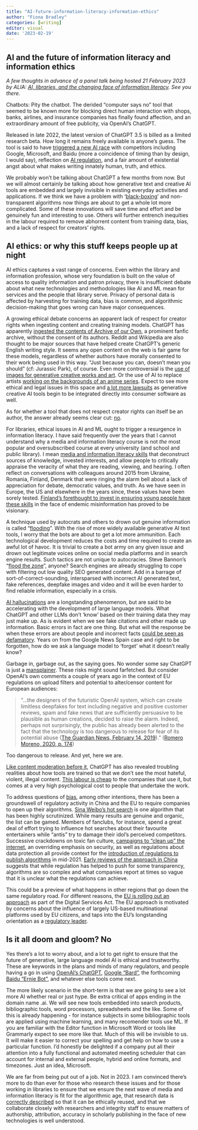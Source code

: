 ```yaml
---
title: "AI-future-information-literacy-information-ethics"
author: "Fiona Bradley"
categories: [writing]
editor: visual
date: '2023-02-19'
---
```


## AI and the future of information literacy and information ethics

*A few thoughts in advance of a panel talk being hosted 21 February 2023 by ALIA: [AI, libraries, and the changing face of information literacy](https://www.alia.org.au/EventDetail?EventKey=AI001). See you there.*

Chatbots: Pity the chatbot. The derided "computer says no" tool that seemed to be known more for blocking direct human interaction with shops, banks, airlines, and insurance companies has finally found affection, and an extraordinary amount of free publicity, via OpenAI's ChatGPT.

Released in late 2022, the latest version of ChatGPT 3.5 is billed as a limited research beta. How long it remains freely available is anyone's guess. The tool is said to have [triggered a new AI race](https://www.vox.com/future-perfect/23591534/chatgpt-artificial-intelligence-google-baidu-microsoft-openai) with competitors including Google, Microsoft, and Baidu (more a coincidence of timing than by design, I would say), reflection on [AI regulation](https://www.tandfonline.com/doi/abs/10.1080/24750158.2022.2101911?journalCode=ualj21), and a fair amount of existential angst about what makes writing innately human, truth, and ethics.

We probably won't be talking about ChatGPT a few months from now. But we will almost certainly be talking about how generative text and creative AI tools are embedded and largely invisible in existing everyday activities and applications. If we think we have a problem with '[black-boxing](https://www.hup.harvard.edu/catalog.php?isbn=9780674970847)' and non-transparent algorithms now things are about to get a whole lot more complicated. Some of these innovations will save time and effort and be genuinely fun and interesting to use. Others will further entrench inequities in the labour required to remove abhorrent content from training data, bias, and a lack of respect for creators' rights.

## AI ethics: or why this stuff keeps people up at night

AI ethics captures a vast range of concerns. Even within the library and information profession, whose very foundation is built on the value of access to quality information and patron privacy, there is insufficient debate about what new technologies and methodologies like AI and ML mean for services and the people that library serve. Privacy of personal data is affected by harvesting for training data, bias is common, and algorithmic decision-making that goes wrong can have major consequences.

A growing ethical debate concerns an apparent lack of respect for creator rights when ingesting content and creating training models. ChatGPT has apparently [ingested the contents of Archive of our Own](https://www.reddit.com/r/AO3/comments/zl72bn/update_ao3s_response_to_sudowritesai_scraping/), a prominent fanfic archive, without the consent of its authors. Reddit and Wikipedia are also thought to be major sources that have helped create ChatGPT's generic English writing style. It seems any open content on the web is fair game for these models, regardless of whether authors have morally consented to their work being used in this way. "Just because you can, doesn't mean you should" (cf: Jurassic Park), of course. Even more controversial is the [use of images for generative creative works and art](https://kotaku.com/ai-art-dall-e-midjourney-stable-diffusion-copyright-1849388060). Or the use of AI to replace artists [working on the backgrounds of an anime series](https://www.pcmag.com/news/netflix-taps-ai-to-generate-anime-backgrounds-rather-than-hire-humans). Expect to see more ethical and legal issues in this space and [a lot more lawsuits](https://kotaku.com/ai-art-dall-e-midjourney-stable-diffusion-copyright-1849388060) as generative creative AI tools begin to be integrated directly into consumer software as well.

As for whether a tool that does not respect creator rights can itself be an author, the answer already seems clear cut: [no](https://www.science.org/doi/10.1126/science.adg7879).

For libraries, ethical issues in AI and ML ought to trigger a resurgence in information literacy. I have said frequently over the years that I cannot understand why a media and information literacy course is not *the* most popular and oversubscribed course at every university (and school and public library). I mean [media and information literacy skills](https://www.notion.so/checkpleasecc/Check-Please-Starter-Course-ae34d043575e42828dc2964437ea4eed) that deconstruct sources of knowledge, invested interests, and allow people to critically appraise the veracity of what they are reading, viewing, and hearing. I often reflect on conversations with colleagues around 2015 from Ukraine, Romania, Finland, Denmark that were ringing the alarm bell about a lack of appreciation for debate, democratic values, and truth. As we have seen in Europe, the US and elsewhere in the years since, these values have been sorely tested. [Finland's forethought to invest in ensuring young people have these skills](https://www.theguardian.com/world/2020/jan/28/fact-from-fiction-finlands-new-lessons-in-combating-fake-news) in the face of endemic misinformation has proved to be visionary.

A technique used by autocrats and others to drown out genuine information is called "[flooding](https://press.princeton.edu/books/hardcover/9780691178868/censored)". With the rise of more widely available generative AI text tools, I worry that the bots are about to get a lot more ammunition. Each technological development reduces the costs and time required to create an awful lot of havoc. It is trivial to create a bot army on any given issue and drown out legitimate voices online on social media platforms and in search engine results. Such tactics are not unique to autocracies. Steve Bannon's "[flood the zone](https://edition.cnn.com/2021/11/16/media/steve-bannon-reliable-sources/index.html)", anyone? Search engines are already struggling to cope with filtering out low quality SEO generated content. Add in a barrage of sort-of-correct-sounding, intersparsed with incorrect AI generated text, fake references, deepfake images and video and it will be even harder to find reliable information, especially in a crisis.

[AI hallucinations](https://en.wikipedia.org/wiki/Hallucination_(artificial_intelligence)) are a longstanding phenomenon, but are said to be accelerating with the development of large language models. What ChatGPT and other LLMs don't 'know' based on their training data they may just make up. As is evident when we see fake citations and other made up information. Basic errors in fact are one thing. But what will the response be when these errors are about people and incorrect facts [could be seen as defamatory](https://twitter.com/random_walker/status/1625879796638003200). Years on from the Google News Spain case and right to be forgotten, how do we ask a language model to 'forget' what it doesn't really know?

Garbage in, garbage out, as the saying goes. No wonder some say ChatGPT is just a [mansplainer](https://futurism.com/artificial-intelligence-automated-mansplaining-machine). These risks might sound farfetched. But consider OpenAI's own comments a couple of years ago in the context of EU regulations on upload filters and potential to alter/censor content for European audiences:

> "...the designers of the futuristic OpenAI system, which can create limitless deepfakes for text including negative and positive customer reviews, spam and fake news that are sufficiently persuasive to be plausible as human creations, decided to raise the alarm. Indeed, perhaps not surprisingly, the public has already been alerted to the fact that the technology is too dangerous to release for fear of its potential abuse ([The Guardian News, February 14, 2019](https://www.theguardian.com/technology/2019/feb/14/elon-musk-backed-ai-writes-convincing-news-fiction))." ([Romero Moreno, 2020, p. 174](https://doi.org/10.1080/13600869.2020.1733760))

Too dangerous to release. And yet, here we are.

[Like content moderation before it](https://www.theguardian.com/books/2019/aug/18/behind-the-screen-sarah-t-roberts-review), ChatGPT has also revealed troubling realities about how tools are trained so that we don't see the most hateful, violent, illegal content. [This labour is cheap](https://time.com/6247678/openai-chatgpt-kenya-workers/) to the companies that use it, but comes at a very high psychological cost to people that undertake the work.

To address questions of [bias](https://www.theguardian.com/technology/2023/feb/09/googles-bard-demo-what-went-wrong-chatgpt-chatbots-ai), among other intentions, there has been a groundswell of regulatory activity in China and the EU to require companies to open up their algorithms. [Sina Weibo's hot search](https://carnegieendowment.org/2022/12/09/what-china-s-algorithm-registry-reveals-about-ai-governance-pub-88606) is one algorithm that has been highly scrutinized. While many results are genuine and organic, the list can be gamed. Members of fanclubs, for instance, spend a great deal of effort trying to influence hot searches about their favourite entertainers while "antis" try to damage their idol's perceived competitors. Successive crackdowns on toxic fan culture, [campaigns to "clean up" the internet](https://www.reuters.com/world/china/chinas-cyberspace-regulator-says-internet-clean-up-campaign-sees-positive-2022-03-10/), an overriding emphasis on security, as well as regulations about data protection all provide context for the [introduction of regulations to publish algorithms](https://www.dw.com/en/china-sets-new-rules-for-internet-algorithms/a-58999473) in mid-2021. [Early reviews of the approach in China](https://carnegieendowment.org/2022/12/09/what-china-s-algorithm-registry-reveals-about-ai-governance-pub-88606) suggests that while regulation has helped to push for some transparency, algorithms are so complex and what companies report at times so vague that it is unclear what the regulations can achieve.

This could be a preview of what happens in other regions that go down the same regulatory road. For different reasons, the [EU is rolling out an approach](https://algorithmic-transparency.ec.europa.eu/index_en) as part of the Digital Services Act. The EU approach is motivated by concerns about the influence of largely US-based multinational platforms used by EU citizens, and taps into the EU's longstanding orientation as a [regulatory leader](https://papers.ssrn.com/sol3/papers.cfm?abstract_id=3501410).

## Is it all doom and gloom? No

Yes there's a lot to worry about, and a lot to get right to ensure that the future of generative, large language model AI is ethical and trustworthy. These are keywords in the plans and minds of many regulators, and people having a go in using [OpenAI's ChatGPT](chat.openai.com/), [Google "Bard"](https://blog.google/technology/ai/bard-google-ai-search-updates/), the forthcoming [Baidu "Ernie Bot"](https://ai.baidu.com/), and whatever else tools come next.

The more likely scenario in the short-term is that we are going to see a lot more AI whether real or just hype. Be extra critical of apps ending in the domain name .ai. We will see new tools embedded into search products, bibliographic tools, word processors, spreadsheets and the like. Some of this is already happening - for instance subjects in some bibliographic tools are applied using machine learning, and many recomender tools use ML. If you are familiar with the Editor function in Microsoft Word or tools like Grammarly expect to see more like that. Much of this will be invisible to us. It will make it easier to correct your spelling and get help on how to use a particular function. I'd honestly be delighted if a company put all their attention into a fully functional and automated meeting scheduler that can account for internal and external people, hybrid and online formats, and timezones. Just an idea, Microsoft.

We are far from being put out of a job. Not in 2023. I am convinced there's more to do than ever for those who research these issues and for those working in libraries to ensure that we ensure the next wave of media and information literacy is fit for the algorithmic age, that research data is [correctly described](https://cacm.acm.org/magazines/2021/12/256932-datasheets-for-datasets/abstract) so that it can be ethically reused, and that we collaborate closely with researchers and integrity staff to ensure matters of authorship, attribution, accuracy in scholarly publishing in the face of new technologies is well understood.
